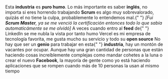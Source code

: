 <TextWithEmoji emoji="👀">
  Esta <strong>industria</strong> es <strong>puro humo</strong>. Lo más importante es
  saber <strong>inglés</strong>, no importa si eres horrendo trabajando
</TextWithEmoji>

<TextWithEmoji emoji="😴">
  <strong>Scrum</strong> es algo muy sobrevalorado, quizás el no tiene la culpa,
  probablemente lo entendemos mal.{" "}
  <i>
    [Fui <strong>Scrum Master</strong>, ya se me venció la certificación entonces todo lo
    que sabía automaticámente se me olvidó]
  </i>
</TextWithEmoji>

<TextWithEmoji emoji="🤡">
  A veces cuando entro al <strong>feed</strong> de{" "}
  <Link href={DATA.website.social.linkedin}>LinkedIn</Link> se me nubla la vista por tanto
  humo
</TextWithEmoji>

<TextWithEmoji emoji="❤️">
  <Link href="https://www.vercel.com">Vercel</Link> es mi empresa de tecnología favorita,
  me gusta mucho su servicio y todo su <strong>open source</strong>
</TextWithEmoji>

<TextWithEmoji emoji="🤷‍♂️">
  No hay que ser un <strong>genio</strong> para trabajar en esta{" "}
  <strong>industria</strong>, hay un montón de vacantes por ocupar. Aunque hay una gran
  cantidad de personas que están haciendo cosas increíblemente complejas como mandar
  cohetes a la luna o crear el nuevo <strong>Facebook</strong>, la mayoría de gente como
  yo está haciendo aplicaciones que se rompen cuando más de 10 personas la usan al mismo
  tiempo
</TextWithEmoji>
